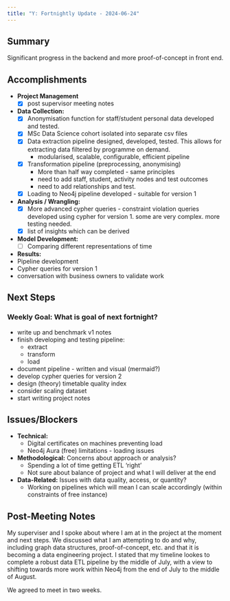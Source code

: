 ```yaml
---
title: "Y: Fortnightly Update - 2024-06-24"
---
```


## Summary

Significant progress in the backend and more proof-of-concept in front end.

## Accomplishments

* **Project Management**
  * [x] post supervisor meeting notes
* **Data Collection:**
  * [x] Anonymisation function for staff/student personal data developed and tested.
  * [x] MSc Data Science cohort isolated into separate csv files
  * [x] Data extraction pipeline designed, developed, tested.  This allows for extracting data filtered by programme on demand.
    * modularised, scalable, configurable, efficient pipeline
  * [x] Transformation pipeline (preprocessing, anonymising) 
    * More than half way completed - same principles
    * need to add staff, student, activity nodes and test outcomes
    * need to add relationships and test.
  * [x] Loading to Neo4j pipeline developed - suitable for version 1
* **Analysis / Wrangling:**
  * [x] More advanced cypher queries - constraint violation queries developed using cypher for version 1.  some are very complex.  more testing needed.
  * [x] list of insights which can be derived
* **Model Development:**
  * [ ] Comparing different representations of time
* **Results:** 
* Pipeline development
* Cypher queries for version 1
* conversation with business owners to validate work

## Next Steps

### Weekly Goal: What is goal of next fortnight? 

- write up and benchmark v1 notes
- finish developing and testing pipeline:
  - extract
  - transform
  - load
- document pipeline - written and visual (mermaid?)
- develop cypher queries for version 2
- design (theory) timetable quality index
- consider scaling dataset
- start writing project notes


## Issues/Blockers

* **Technical:**
  *  Digital certificates on machines preventing load
  *  Neo4j Aura (free) limitations - loading issues
  

* **Methodological:** Concerns about approach or analysis?
  * Spending a lot of time getting ETL 'right'
  * Not sure about balance of project and what I will deliver at the end

* **Data-Related:** Issues with data quality, access, or quantity?
  * Working on pipelines which will mean I can scale accordingly (within constraints of free instance)

## Post-Meeting Notes

My superviser and I spoke about where I am at in the project at the moment and next steps.  We discussed what I am attempting to do and why, including graph data structures, proof-of-concept, etc. and that it is becoming a data engineering project.  I stated that my timeline lookes to complete a robust data ETL pipeline by the middle of July, with a view to shifting towards more work within Neo4j from the end of July to the middle of August. 

We agreed to meet in two weeks.




